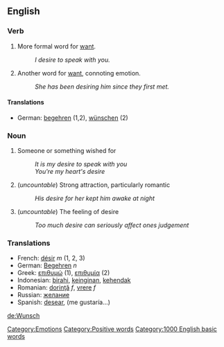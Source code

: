 == English ==

=== Verb ===

# More formal word for [[want]].
#: ''I desire to speak with you.''
# Another word for [[want]], connoting emotion.
#: ''She has been desiring him since they first met.''

==== Translations ====

*German: [[begehren]] (1,2), [[wünschen]] (2)

=== Noun ===

# Someone or something wished for
#: ''It is my desire to speak with you''
#: ''You're my heart's desire''
# (''uncountable'') Strong attraction, particularly romantic
#: ''His desire for her kept him awake at night''
# (''uncountable'') The feeling of desire
#: ''Too much desire can seriously affect ones judgement''

===Translations===
*French: [[désir]] ''m'' (1, 2, 3)
*German: [[Begehren]] ''n''
*Greek: [[επιθυμώ]] (1), [[επιθυμία]] (2)
*Indonesian: [[birahi]], [[ingin|keinginan]], [[hendak|kehendak]]
*Romanian: [[dorinţă]] ''f'', [[vrere]] ''f''
*Russian: [[желание]]
*Spanish: [[desear]], (me gustaría...)

[[de:Wunsch]]
[[Category:Emotions]]
[[Category:Positive words]]
[[Category:1000 English basic words]]